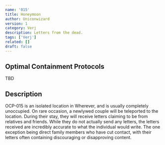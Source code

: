 ```yaml
---
name: '015'
title: Honeymoon
author: Uniconwizard
version: 1
category: Verj
description: Letters from the dead.
tags: ['Verj']
related: []
draft: false
---
```


## Optimal Containment Protocols
TBD

## Description
OCP-015 is an isolated location in <Redacted>Wherever</Redacted>, and is usually completely unoccupied.
On rare occasion, a newlywed couple will be teleported to the location.
During their stay, they will receive letters claiming to be from relatives and friends.
While they do not actually send any letters, the letters received are incredibly accurate to what the individual would write.
The one exception being direct family members who have cut contact, with their letters often containing discouraging or disapproving content.
